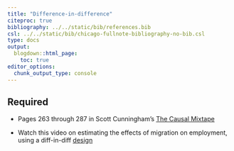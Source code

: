 ```yaml
---
title: "Difference-in-difference"
citeproc: true
bibliography: ../../static/bib/references.bib
csl: ../../static/bib/chicago-fullnote-bibliography-no-bib.csl
type: docs
output:
  blogdown::html_page:
    toc: true
editor_options: 
  chunk_output_type: console
---
```



## Required

- <i class="fas fa-book"></i> Pages 263 through 287 in Scott Cunningham's [The Causal Mixtape](http://scunning.com/cunningham_mixtape.pdf)

- <i class="fa fa-external-link-square-alt" aria-hidden="true"></i> Watch this video on estimating the effects of migration on employment, using a diff-in-diff [design](https://www.youtube.com/watch?v=xniasePiSd8)